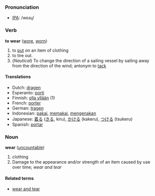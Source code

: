 === Pronunciation ===
*[[w:IPA|IPA]]: /wεəɻ/

=== Verb ===
'''to wear''' ([[wore]], [[worn]])

# to [[put]] on an item of clothing
# to tire out.
# (''Nautical'') To change the direction of a sailing vessel by sailing away from the direction of the wind; antonym to [[tack]]

==== Translations ====
*Dutch: [[dragen]]
*Esperanto: [[porti]]
*Finnish: [[olla yllään]] (1)
*French: [[porter]]
*German: [[tragen]]
*Indonesian: [[pakai]], [[pakai|memakai]], [[kena|mengenakan]]
*Japanese: [[着る]] ([[きる]], kiru), [[かける]] (kakeru), [[つける]] (tsukeru)
*Spanish: [[portar]]

=== Noun ===
'''wear''' ([[uncountable]])

#clothing
#Damage to the appearance and/or strength of an item caused by use over time; ''wear and tear''

====Related terms====
*[[wear and tear]]
